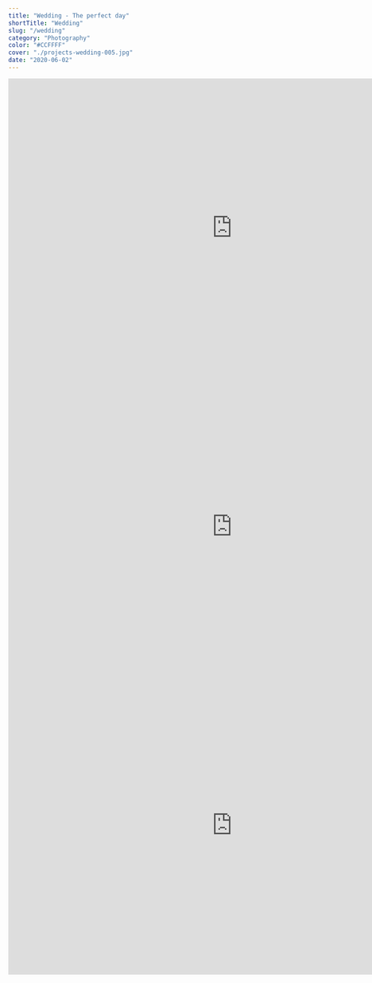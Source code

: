 ```yaml
---
title: "Wedding - The perfect day"
shortTitle: "Wedding"
slug: "/wedding"
category: "Photography"
color: "#CCFFFF"
cover: "./projects-wedding-005.jpg"
date: "2020-06-02"
---
```


<iframe
  width="900"
  height="600"
  src="https://www.youtube.com/embed/BFcW2mGR8II"
  frameborder="0"
  allowfullscreen
></iframe>

<iframe
  width="900"
  height="600"
  src="https://www.youtube.com/embed/0L8EVqoC-Jk"
  frameborder="0"
  allowfullscreen
></iframe>

<iframe
  width="900"
  height="600"
  src="https://www.youtube.com/embed/O-hJTbcQ8-o"
  frameborder="0"
  allowfullscreen
></iframe>
